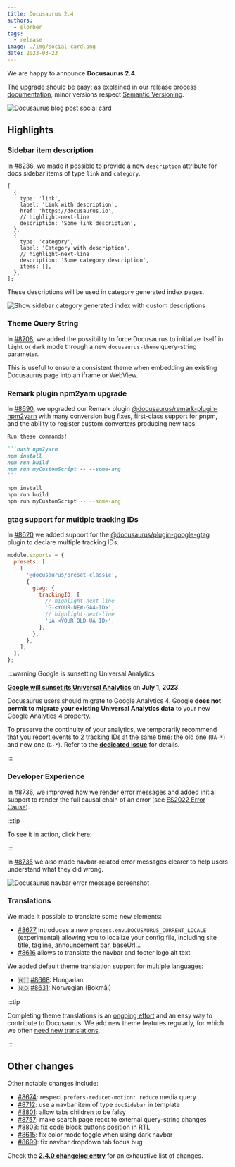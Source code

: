 ```yaml
---
title: Docusaurus 2.4
authors:
  - slorber
tags:
  - release
image: ./img/social-card.png
date: 2023-03-23
---
```


We are happy to announce **Docusaurus 2.4**.

The upgrade should be easy: as explained in our [release process documentation](/community/release-process), minor versions respect [Semantic Versioning](https://semver.org/).

![Docusaurus blog post social card](./img/social-card.png)

<!--truncate-->


## Highlights

### Sidebar item description

In [#8236](https://github.com/facebook/docusaurus/pull/8236), we made it possible to provide a new `description` attribute for docs sidebar items of type `link` and `category`.

```tsx title="sidebars.js"
[
  {
    type: 'link',
    label: 'Link with description',
    href: 'https://docusaurus.io',
    // highlight-next-line
    description: 'Some link description',
  },
  {
    type: 'category',
    label: 'Category with description',
    // highlight-next-line
    description: 'Some category description',
    items: [],
  },
];
```

These descriptions will be used in category generated index pages.

![Show sidebar category generated index with custom descriptions](./img/sidebar-item-description.jpg)

### Theme Query String

In [#8708](https://github.com/facebook/docusaurus/pull/8708), we added the possibility to force Docusaurus to initialize itself in `light` or `dark` mode through a new `docusaurus-theme` query-string parameter.

This is useful to ensure a consistent theme when embedding an existing Docusaurus page into an iframe or WebView.

<IframeWindow url="/docs/?docusaurus-theme=light" />
<IframeWindow url="/docs/?docusaurus-theme=dark" />

### Remark plugin npm2yarn upgrade

In [#8690](https://github.com/facebook/docusaurus/pull/8690), we upgraded our Remark plugin [@docusaurus/remark-plugin-npm2yarn](https://github.com/facebook/docusaurus/tree/main/packages/docusaurus-remark-plugin-npm2yarn) with many conversion bug fixes, first-class support for pnpm, and the ability to register custom converters producing new tabs.

````markdown
Run these commands!

```bash npm2yarn
npm install
npm run build
npm run myCustomScript -- --some-arg
```
````

<BrowserWindow>

```bash npm2yarn
npm install
npm run build
npm run myCustomScript -- --some-arg
```

</BrowserWindow>

### gtag support for multiple tracking IDs

In [#8620](https://github.com/facebook/docusaurus/pull/8620) we added support for the [@docusaurus/plugin-google-gtag](/docs/api/plugins/@docusaurus/plugin-google-gtag) plugin to declare multiple tracking IDs.

```js title="docusaurus.config.js"
module.exports = {
  presets: [
    [
      '@docusaurus/preset-classic',
      {
        gtag: {
          trackingID: [
            // highlight-next-line
            'G-<YOUR-NEW-GA4-ID>',
            // highlight-next-line
            'UA-<YOUR-OLD-UA-ID>',
          ],
        },
      },
    ],
  ],
};
```

:::warning Google is sunsetting Universal Analytics

**[Google will sunset its Universal Analytics](https://blog.google/products/marketingplatform/analytics/prepare-for-future-with-google-analytics-4/)** on **July 1, 2023**.

Docusaurus users should migrate to Google Analytics 4. Google **does not permit to migrate your existing Universal Analytics data** to your new Google Analytics 4 property.

To preserve the continuity of your analytics, we temporarily recommend that you report events to 2 tracking IDs at the same time: the old one (`UA-*`) and new one (`G-*`). Refer to the **[dedicated issue](https://github.com/facebook/docusaurus/issues/7221)** for details.

:::

### Developer Experience

In [#8736](https://github.com/facebook/docusaurus/pull/8736), we improved how we render error messages and added initial support to render the full causal chain of an error (see [ES2022 Error Cause](https://h3manth.com/ES2022/#error-cause)).

:::tip

To see it in action, click here: <ErrorBoundaryTestButton cause="Probably undefined is not a function 😄"/>

:::

In [#8735](https://github.com/facebook/docusaurus/pull/8735) we also made navbar-related error messages clearer to help users understand what they did wrong.

![Docusaurus navbar error message screenshot](./img/navbar-error.jpg)

### Translations

We made it possible to translate some new elements:

- [#8677](https://github.com/facebook/docusaurus/pull/8677) introduces a new `process.env.DOCUSAURUS_CURRENT_LOCALE` (experimental) allowing you to localize your config file, including site title, tagline, announcement bar, baseUrl...
- [#8616](https://github.com/facebook/docusaurus/pull/8616) allows to translate the navbar and footer logo alt text

We added default theme translation support for multiple languages:

- 🇭🇺 [#8668](https://github.com/facebook/docusaurus/pull/8668): Hungarian
- 🇳🇴 [#8631](https://github.com/facebook/docusaurus/pull/8631): Norwegian (Bokmål)

:::tip

Completing theme translations is an [ongoing effort](https://github.com/facebook/docusaurus/issues/3526) and an easy way to contribute to Docusaurus. We add new theme features regularly, for which we often [need new translations](https://github.com/facebook/docusaurus/issues/3526).

:::

## Other changes

Other notable changes include:

- [#8674](https://github.com/facebook/docusaurus/pull/8674): respect `prefers-reduced-motion: reduce` media query
- [#8712](https://github.com/facebook/docusaurus/pull/8712): use a navbar item of type `docSidebar` in template
- [#8801](https://github.com/facebook/docusaurus/pull/8801): allow tabs children to be falsy
- [#8757](https://github.com/facebook/docusaurus/pull/8757): make search page react to external query-string changes
- [#8803](https://github.com/facebook/docusaurus/pull/8803): fix code block buttons position in RTL
- [#8615](https://github.com/facebook/docusaurus/pull/8615): fix color mode toggle when using dark navbar
- [#8699](https://github.com/facebook/docusaurus/pull/8699): fix navbar dropdown tab focus bug

Check the **[2.4.0 changelog entry](/changelog/2.4.0)** for an exhaustive list of changes.
